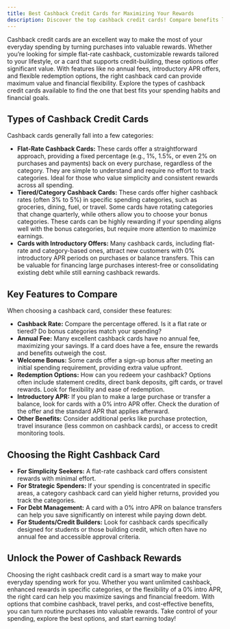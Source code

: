 ```yaml
---
title: Best Cashback Credit Cards for Maximizing Your Rewards
description: Discover the top cashback credit cards! Compare benefits like unlimited rewards, flexible redemption options, and introductory APR offers.
---
```



Cashback credit cards are an excellent way to make the most of your everyday spending by turning purchases into valuable rewards. Whether you’re looking for simple flat-rate cashback, customizable rewards tailored to your lifestyle, or a card that supports credit-building, these options offer significant value. With features like no annual fees, introductory APR offers, and flexible redemption options, the right cashback card can provide maximum value and financial flexibility. Explore the types of cashback credit cards available to find the one that best fits your spending habits and financial goals.

## Types of Cashback Credit Cards

Cashback cards generally fall into a few categories:

*   **Flat-Rate Cashback Cards:** These cards offer a straightforward approach, providing a fixed percentage (e.g., 1%, 1.5%, or even 2% on purchases and payments) back on every purchase, regardless of the category. They are simple to understand and require no effort to track categories. Ideal for those who value simplicity and consistent rewards across all spending.
*   **Tiered/Category Cashback Cards:** These cards offer higher cashback rates (often 3% to 5%) in specific spending categories, such as groceries, dining, fuel, or travel. Some cards have rotating categories that change quarterly, while others allow you to choose your bonus categories. These cards can be highly rewarding if your spending aligns well with the bonus categories, but require more attention to maximize earnings.
*   **Cards with Introductory Offers:** Many cashback cards, including flat-rate and category-based ones, attract new customers with 0% introductory APR periods on purchases or balance transfers. This can be valuable for financing large purchases interest-free or consolidating existing debt while still earning cashback rewards.

<Ad id="us_topfinanzas_1" />

## Key Features to Compare

When choosing a cashback card, consider these features:

*   **Cashback Rate:** Compare the percentage offered. Is it a flat rate or tiered? Do bonus categories match your spending?
*   **Annual Fee:** Many excellent cashback cards have no annual fee, maximizing your savings. If a card does have a fee, ensure the rewards and benefits outweigh the cost.
*   **Welcome Bonus:** Some cards offer a sign-up bonus after meeting an initial spending requirement, providing extra value upfront.
*   **Redemption Options:** How can you redeem your cashback? Options often include statement credits, direct bank deposits, gift cards, or travel rewards. Look for flexibility and ease of redemption.
*   **Introductory APR:** If you plan to make a large purchase or transfer a balance, look for cards with a 0% intro APR offer. Check the duration of the offer and the standard APR that applies afterward.
*   **Other Benefits:** Consider additional perks like purchase protection, travel insurance (less common on cashback cards), or access to credit monitoring tools.

<Ad id="us_topfinanzas_2" />

## Choosing the Right Cashback Card

*   **For Simplicity Seekers:** A flat-rate cashback card offers consistent rewards with minimal effort.
*   **For Strategic Spenders:** If your spending is concentrated in specific areas, a category cashback card can yield higher returns, provided you track the categories.
*   **For Debt Management:** A card with a 0% intro APR on balance transfers can help you save significantly on interest while paying down debt.
*   **For Students/Credit Builders:** Look for cashback cards specifically designed for students or those building credit, which often have no annual fee and accessible approval criteria.

## Unlock the Power of Cashback Rewards

Choosing the right cashback credit card is a smart way to make your everyday spending work for you. Whether you want unlimited cashback, enhanced rewards in specific categories, or the flexibility of a 0% intro APR, the right card can help you maximize savings and financial freedom. With options that combine cashback, travel perks, and cost-effective benefits, you can turn routine purchases into valuable rewards. Take control of your spending, explore the best options, and start earning today!

<Ad id="us_topfinanzas_3" />
